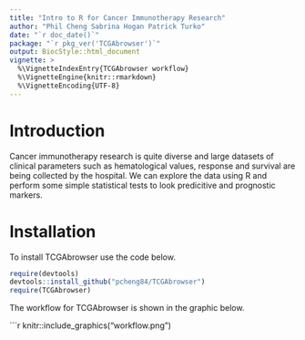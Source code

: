 ```yaml
---
title: "Intro to R for Cancer Immunotherapy Research"
author: "Phil Cheng Sabrina Hogan Patrick Turko"
date: "`r doc_date()`"
package: "`r pkg_ver('TCGAbrowser')`"
output: BiocStyle::html_document
vignette: >
  %\VignetteIndexEntry{TCGAbrowser workflow}
  %\VignetteEngine{knitr::rmarkdown}
  %\VignetteEncoding{UTF-8}
---
```


# Introduction
Cancer immunotherapy research is quite diverse and large datasets of clinical parameters such as hematological values, response and survival are being collected by the hospital. We can explore the data using R and perform some simple statistical tests to look predicitive and prognostic markers. 

# 

# Installation
To install TCGAbrowser use the code below.
```r
require(devtools)
devtools::install_github("pcheng84/TCGAbrowser")
require(TCGAbrowser)
```

The workflow for TCGAbrowser is shown in the graphic below.

```r
knitr::include_graphics("workflow.png")